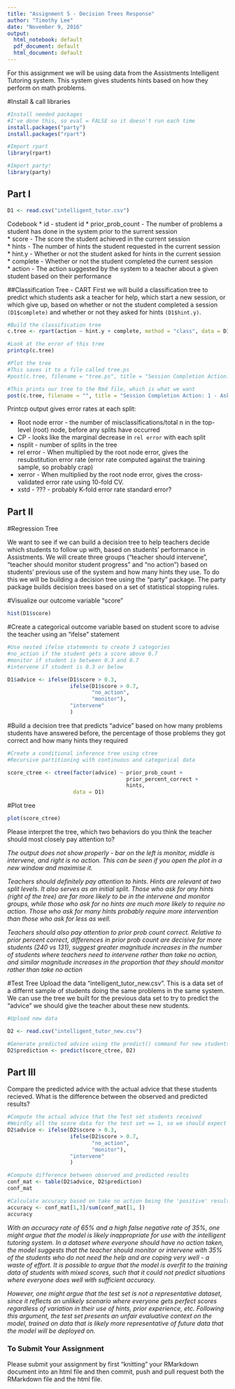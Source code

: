 ```yaml
---
title: "Assignment 5 - Decision Trees Response"
author: "Timothy Lee"
date: "November 9, 2016"
output:
  html_notebook: default
  pdf_document: default
  html_document: default
---
```

For this assignment we will be using data from the Assistments Intelligent Tutoring system. This system gives students hints based on how they perform on math problems. 

#Install & call libraries
```r
#Install needed packages
#I've done this, so eval = FALSE so it doesn't run each time
install.packages("party")
install.packages("rpart")
```


```r
#Import rpart
library(rpart)

#Import party!
library(party)
```

## Part I
```r
D1 <- read.csv("intelligent_tutor.csv")
```


Codebook
* id - student id
* prior_prob_count - The number of problems a student has done in the system prior to the surrent session  
* score - The score the student achieved in the current session  
* hints - The number of hints the student requested in the current session  
* hint.y - Whether or not the student asked for hints in the current session  
* complete - Whether or not the student completed the current session  
* action - The action suggested by the system to a teacher about a given student based on their performance

##Classification Tree - CART
First we will build a classification tree to predict which students ask a teacher for help, which start a new session, or which give up, based on whether or not the student completed a session `(D1$complete)` and whether or not they asked for hints `(D1$hint.y)`. 
```r
#Build the classification tree
c.tree <- rpart(action ~ hint.y + complete, method = "class", data = D1) #Notice the standard R notion for a formula X ~ Y

#Look at the error of this tree
printcp(c.tree)

#Plot the tree
#This saves it to a file called tree.ps
#post(c.tree, filename = "tree.ps", title = "Session Completion Action: 1 - Ask teacher, 2 - Start new session, 3 - Give up")

#This prints our tree to the Rmd file, which is what we want
post(c.tree, filename = "", title = "Session Completion Action: 1 - Ask teacher, 2 - Start new session, 3 - Give up")

```
Printcp output gives error rates at each split:

* Root node error - the number of misclassifications/total n in the top-level (root) node, before any splits have occurred
* CP - looks like the marginal decrease in `rel error` with each split
* nsplit - number of splits in the tree
* rel error - When multiplied by the root node error, gives the resubstitution error rate (error rate computed against the training sample, so probably crap)
* xerror - When multiplied by the root node error, gives the cross-validated error rate using 10-fold CV.
* xstd - ??? - probably K-fold error rate standard error?

## Part II

#Regression Tree

We want to see if we can build a decision tree to help teachers decide which students to follow up with, based on students' performance in Assistments. We will create three groups ("teacher should intervene", "teacher should monitor student progress" and "no action") based on students' previous use of the system and how many hints they use. To do this we will be building a decision tree using the "party" package. The party package builds decision trees based on a set of statistical stopping rules.

#Visualize our outcome variable "score"
```r
hist(D1$score)
```

#Create a categorical outcome variable based on student score to advise the teacher using an "ifelse" statement
```r
#Use nested ifelse statements to create 3 categories
#no_action if the student gets a score above 0.7
#monitor if student is between 0.3 and 0.7
#intervene if student is 0.3 or below

D1$advice <- ifelse(D1$score > 0.3,
                    ifelse(D1$score > 0.7,
                           "no_action",
                           "monitor"),
                    "intervene"
                    )    
```

#Build a decision tree that predicts "advice" based on how many problems students have answered before, the percentage of those problems they got correct and how many hints they required
```r
#Create a conditional inference tree using ctree
#Recursive partitioning with continuous and categorical data

score_ctree <- ctree(factor(advice) ~ prior_prob_count +
                                      prior_percent_correct + 
                                      hints,
                     data = D1)
```

#Plot tree
```r
plot(score_ctree)
```

Please interpret the tree, which two behaviors do you think the teacher should most closely pay attention to?

*The output does not show properly - bar on the left is monitor, middle is intervene, and right is no action. This can be seen if you open the plot in a new window and maximise it.*

*Teachers should definitely pay attention to hints. Hints are relevant at  two split levels. It also serves as an initial split. Those who ask for any hints (right of the tree) are far more likely to be in the intervene and monitor groups, while those who ask for no hints are much more likely to require no action. Those who ask for many hints probably require more intervention than those who ask for less as well.* 

*Teachers should also pay attention to prior prob count correct. Relative to prior percent correct, differences in prior prob count are decisive for more students (240 vs 131), suggest greater magnitude increases in the number of students where teachers need to intervene rather than take no action, and similar magnitude increases in the proportion that they should monitor rather than take no action*

#Test Tree
Upload the data "intelligent_tutor_new.csv". This is a data set of a differnt sample of students doing the same problems in the same system. We can use the tree we built for the previous data set to try to predict the "advice" we should give the teacher about these new students. 

```r
#Upload new data

D2 <- read.csv("intelligent_tutor_new.csv")

#Generate predicted advice using the predict() command for new students based on tree generated from old students
D2$prediction <- predict(score_ctree, D2)

``` 


## Part III
Compare the predicted advice with the actual advice that these students recieved. What is the difference between the observed and predicted results?

```r
#Compute the actual advice that the Test set students received
#Weirdly all the score data for the test set == 1, so we should expect everyone in the test set to require no action.
D2$advice <- ifelse(D2$score > 0.3,
                    ifelse(D2$score > 0.7,
                           "no_action",
                           "monitor"),
                    "intervene"
                    )

#Compute difference between observed and predicted results
conf_mat <- table(D2$advice, D2$prediction)
conf_mat

#Calculate accuracy based on take no action being the 'positive' result - did the model correctly identify those who require no action?
accuracy <- conf_mat[1,3]/sum(conf_mat[1, ])
accuracy

```


*With an accuracy rate of 65% and a high false negative rate of 35%, one might argue that the model is likely inappropriate for use with the intelligent tutoring system. In a dataset where everyone should have no action taken, the model suggests that the teacher should monitor or intervene with 35% of the students who do not need the help and are coping very well - a waste of effort. It is possible to argue that the model is overfit to the training data of students with mixed scores, such that it could not predict situations where everyone does well with sufficient accuracy.*

*However, one might argue that the test set is not a representative dataset, since it reflects an unlikely scenario where everyone gets perfect scores regardless of variation in their use of hints, prior experience, etc. Following this argument, the test set presents an unfair evaluative context on the model, trained on data that is likely more representative of future data that the model will be deployed on.*

### To Submit Your Assignment

Please submit your assignment by first "knitting" your RMarkdown document into an html file and then commit, push and pull request both the RMarkdown file and the html file.

